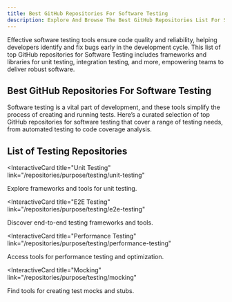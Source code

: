 ```yaml
---
title: Best GitHub Repositories For Software Testing
description: Explore And Browse The Best GitHub Repositories List For Software Testing, Our Repos List Are Curated And Ranked By Stargazers And Forks.
---
```


Effective software testing tools ensure code quality and reliability, helping developers identify and fix bugs early in the development cycle. This list of top GitHub repositories for Software Testing includes frameworks and libraries for unit testing, integration testing, and more, empowering teams to deliver robust software.

## Best GitHub Repositories For Software Testing

Software testing is a vital part of development, and these tools simplify the process of creating and running tests. Here’s a curated selection of top GitHub repositories for software testing that cover a range of testing needs, from automated testing to code coverage analysis.

## List of Testing Repositories

<InteractiveCard
  title="Unit Testing"
  link="/repositories/purpose/testing/unit-testing"
>
  Explore frameworks and tools for unit testing.
</InteractiveCard>

<InteractiveCard
  title="E2E Testing"
  link="/repositories/purpose/testing/e2e-testing"
>
  Discover end-to-end testing frameworks and tools.
</InteractiveCard>

<InteractiveCard
  title="Performance Testing"
  link="/repositories/purpose/testing/performance-testing"
>
  Access tools for performance testing and optimization.
</InteractiveCard>

<InteractiveCard
  title="Mocking"
  link="/repositories/purpose/testing/mocking"
>
  Find tools for creating test mocks and stubs.
</InteractiveCard>